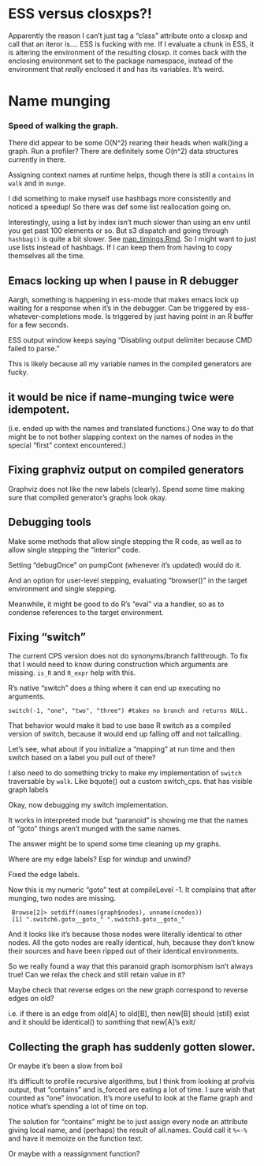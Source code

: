 
# ESS versus closxps?!

Apparently the reason I can't just tag a "class" attribute onto a closxp and call that an iteror is.... ESS is fucking with me. If I evaluate a chunk in ESS, it is altering the environment of the resulting closxp. it comes back with the enclosing environment set to the package namespace, instead of the environment that _really_ enclosed it and has its variables. It's weird.

# Name munging

### Speed of walking the graph.

There did appear to be some O(N^2) rearing their heads when walk()ing a graph. Run a profiler? There are definitely some O(n^2) data structures currently in there.

Assigning context names at runtime helps, though there is still a `contains` in `walk` and in `munge`.

I did something to make myself use hashbags more consistently and noticed a speedup! So there was def some list reallocation going on.

Interestingly, using a list by index isn't much slower than using an env until you get past 100 elements or so. But s3 dispatch and going through `hashbag()` is quite a bit slower. See [map_timings.Rmd](). So I might want to just use lists instead of hashbags. If I can keep them from having to copy themselves all the time.

## Emacs locking up when I pause in R debugger

Aargh, something is happening in ess-mode that makes emacs lock up waiting for a response when it's in the debugger. Can be triggered by ess-whatever-completions mode. Is triggered by just having point in an R buffer for a few seconds.

ESS output window keeps saying "Disabling output delimiter because CMD failed to parse."

This is likely because all my variable names in the compiled generators are fucky.

## it would be nice if name-munging twice were idempotent.

(i.e. ended up with the names and translated functions.) One way to do
that might be to not bother slapping context on the names of nodes in
the special "first" context encountered.)

## Fixing graphviz output on compiled generators

Graphviz does not like the new labels (clearly). Spend some time making sure that compiled generator's graphs look okay.

## Debugging tools

Make some methods that allow single stepping the R code, as well as to allow single stepping the "interior" code.

Setting "debugOnce" on pumpCont (whenever it's updated) would do it.

And an option for user-level stepping, evaluating "browser()" in the
target environment and single stepping.

Meanwhile, it might be good to do R's "eval" via a handler, so as to condense references to the target environment.

## Fixing "switch"

The current CPS version does not do synonyms/branch fallthrough. To fix that I
would need to know during construction which arguments are missing. `is_R` and `R_expr`
help with this.

R's native "switch" does a thing where it can end up executing no arguments.

    switch(-1, "one", "two", "three") #takes no branch and returns NULL.

That behavior would make it bad to use base R switch as a compiled version of switch, because it would end up falling off and not tailcalling.

Let's see, what about if you initialize a "mapping" at run time and then switch based on a label you pull out of there?

I also need to do something tricky to make my implementation of `switch` traversable by `walk`. Like bquote() out a custom switch_cps. that has visible graph labels

Okay, now debugging my switch implementation.

It works in interpreted mode but "paranoid" is showing me that the names of "goto" things aren't munged with the same names.

The answer might be to spend some time cleaning up my graphs.

Where are my edge labels? Esp for windup and unwind?

Fixed the edge labels.

Now this is my numeric "goto" test at compileLevel -1. It complains that after munging, two nodes are missing.

     Browse[2]> setdiff(names(graph$nodes), unname(cnodes))
     [1] ".switch6.goto__goto_" ".switch3.goto__goto_"

And it looks like it's because those nodes were literally identical to other nodes. All the goto nodes are really identical, huh, because they don't know their sources and have been ripped out of their identical environments.

So we really found a way that this paranoid graph isomorphism isn't always true! Can we relax the check and still retain value in it?

Maybe check that reverse edges on the new graph correspond to reverse edges on old?

i.e. if there is an edge from old[A] to old[B], then new[B] should (still) exist and it should be identical() to somthing that new[A]'s exit/

## Collecting the graph has suddenly gotten slower.

Or maybe it's been a slow from boil

It's difficult to profile recursive algorithms, but I think from looking at profvis output,  that "contains" and is_forced are eating a lot of time. I sure wish that counted as "one" invocation. It's more useful to look at the flame graph and notice what's spending a lot of time on top.

The solution for "contains" might be to just assign every node an attribute giving local name, and (perhaps) the result of all.names. Could call it `%<-%` and have it memoize on the function text.

Or maybe with a reassignment function?
